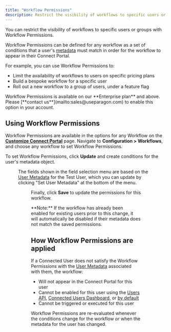 ```yaml
---
title: "Workflow Permissions"
description: Restrict the visibility of workflows to specific users or groups with Workflow Permissions.
---
```


You can restrict the visibility of workflows to specific users or groups with Workflow Permissions.

Workflow Permissions can be defined for any workflow as a set of conditions that a user's [metadata](../api/users.md#associate-connected-user-with-metadata) must match in order for the workflow to appear in their Connect Portal.

For example, you can use Workflow Permissions to:

* Limit the availability of workflows to users on specific pricing plans
* Build a bespoke workflow for a specific user
* Roll out a new workflow to a group of users, under a feature flag

<Info>
Workflow Permissions is available on our **Enterprise plan** and above. Please [**contact us**](mailto:sales@useparagon.com) to enable this option in your account.
</Info>

## Using Workflow Permissions

Workflow Permissions are available in the options for any Workflow on the [**Customize Connect Portal**](connect-portal-customization.md) page. Navigate to **Configuration > Workflows**, and choose any workflow to set Workflow Permissions.

To set Workflow Permissions, click **Update** and create conditions for the user's metadata object.

<Figure src="../.gitbook/assets/[Paragon] 2023-02-22 at 03.04.45 PM.png" caption="" />

The fields shown in the field selection menu are based on the [User Metadata](../api/users.md#associate-connected-user-with-metadata) for the Test User, which you can update by clicking "Set User Metadata" at the bottom of the menu.

<Figure src="../.gitbook/assets/image (35).png" caption="" />

Finally, click **Save** to update the permissions for this workflow.

<Info>
**Note:** If the workflow has already been enabled for existing users prior to this change, it will automatically be disabled if their metadata does not match the saved permissions.
</Info>

## How Workflow Permissions are applied

If a Connected User does not satisfy the Workflow Permissions with the [User Metadata](../api/users.md#associate-connected-user-with-metadata) associated with them, the workflow:

* Will not appear in the Connect Portal for this user
* Cannot be enabled for this user using the [Users API](../api/users.md), [Connected Users Dashboard](../monitoring/users.md), or [by default](displaying-workflows.md#default-to-enabled)
* Cannot be triggered or executed for this user

Workflow Permissions are re-evaluated whenever the conditions change for the workflow _or_ when the metadata for the user has changed.